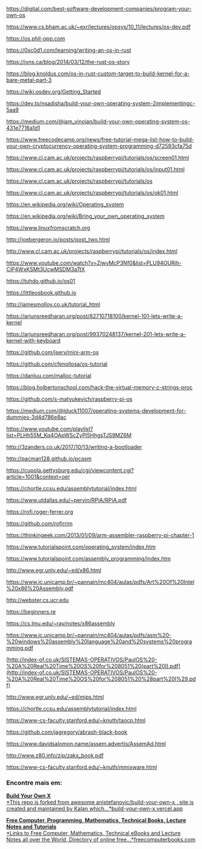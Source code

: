 https://digital.com/best-software-development-companies/program-your-own-os

https://www.cs.bham.ac.uk/~exr/lectures/opsys/10_11/lectures/os-dev.pdf

https://os.phil-opp.com

https://0xc0d1.com/learning/writing-an-os-in-rust

https://jvns.ca/blog/2014/03/12/the-rust-os-story

https://blog.knoldus.com/os-in-rust-custom-target-to-build-kernel-for-a-bare-metal-part-3

https://wiki.osdev.org/Getting_Started

https://dev.to/nsadisha/build-your-own-operating-system-2implementingc-5aa9

https://medium.com/@iam_vinojan/build-your-own-operating-system-os-431e7716a1d1

https://www.freecodecamp.org/news/free-tutorial-mega-list-how-to-build-your-own-cryptocurrency-operating-system-programming-d72593cfa75d

https://www.cl.cam.ac.uk/projects/raspberrypi/tutorials/os/screen01.html

https://www.cl.cam.ac.uk/projects/raspberrypi/tutorials/os/input01.html

https://www.cl.cam.ac.uk/projects/raspberrypi/tutorials/os

https://www.cl.cam.ac.uk/projects/raspberrypi/tutorials/os/ok01.html

https://en.wikipedia.org/wiki/Operating_system

https://en.wikipedia.org/wiki/Bring_your_own_operating_system

https://www.linuxfromscratch.org

http://joebergeron.io/posts/post_two.html

http://www.cl.cam.ac.uk/projects/raspberrypi/tutorials/os/index.html

https://www.youtube.com/watch?v=ZjwvMcP3Nf0&list=PLU94OURih-CiP4WxKSMt3UcwMSDM3aTtX

https://tuhdo.github.io/os01

https://littleosbook.github.io

http://jamesmolloy.co.uk/tutorial_html

https://arjunsreedharan.org/post/82710718100/kernel-101-lets-write-a-kernel

https://arjunsreedharan.org/post/99370248137/kernel-201-lets-write-a-kernel-with-keyboard

https://github.com/jserv/mini-arm-os

https://github.com/cfenollosa/os-tutorial

https://danluu.com/malloc-tutorial

https://blog.holbertonschool.com/hack-the-virtual-memory-c-strings-proc

https://github.com/s-matyukevich/raspberry-pi-os

https://medium.com/@lduck11007/operating-systems-development-for-dummies-3d4d786e8ac

https://www.youtube.com/playlist?list=PLHh55M_Kq4OApWScZyPl5HhgsTJS9MZ6M

http://3zanders.co.uk/2017/10/13/writing-a-bootloader

http://pacman128.github.io/pcasm

https://cupola.gettysburg.edu/cgi/viewcontent.cgi?article=1001&context=oer

https://chortle.ccsu.edu/assemblytutorial/index.html

https://www.utdallas.edu/~pervin/RPiA/RPiA.pdf

https://rofi.roger-ferrer.org

https://github.com/rofirrim

https://thinkingeek.com/2013/01/09/arm-assembler-raspberry-pi-chapter-1

https://www.tutorialspoint.com/operating_system/index.htm

https://www.tutorialspoint.com/assembly_programming/index.htm

http://www.egr.unlv.edu/~ed/x86.html

https://www.ic.unicamp.br/~pannain/mc404/aulas/pdfs/Art%20Of%20Intel%20x86%20Assembly.pdf

http://webster.cs.ucr.edu

https://beginners.re

https://cs.lmu.edu/~ray/notes/x86assembly

https://www.ic.unicamp.br/~pannain/mc404/aulas/pdfs/asm%20-%20windows%20assembly%20language%20and%20systems%20programming.pdf

[http://index-of.co.uk/SISTEMAS-OPERATIVOS/PaulOS%20-%20A%20Real%20Time%20OS%20for%208051%20(part%20I).pdf](http://index-of.co.uk/SISTEMAS-OPERATIVOS/PaulOS%20-%20A%20Real%20Time%20OS%20for%208051%20%28part%20I%29.pdf)

http://www.egr.unlv.edu/~ed/mips.html

https://chortle.ccsu.edu/assemblytutorial/index.html

https://www-cs-faculty.stanford.edu/~knuth/taocp.html

https://github.com/jagregory/abrash-black-book

https://www.davidsalomon.name/assem.advertis/AssemAd.html

http://www.z80.info/zip/zaks_book.pdf

https://www-cs-faculty.stanford.edu/~knuth/mmixware.html

### Encontre mais em:


[**Build Your Own X**\
*This repo is forked from awesome anistefanovic/build-your-own-x , site
is created and maintained by Kalan
which...*build-your-own-x.vercel.app](https://build-your-own-x.vercel.app/)



[**Free Computer, Programming, Mathematics, Technical Books, Lecture
Notes and Tutorials**\
*Links to Free Computer, Mathematics, Technical eBooks and Lecture Notes
all over the World, Directory of online
free...*freecomputerbooks.com](https://freecomputerbooks.com/)


